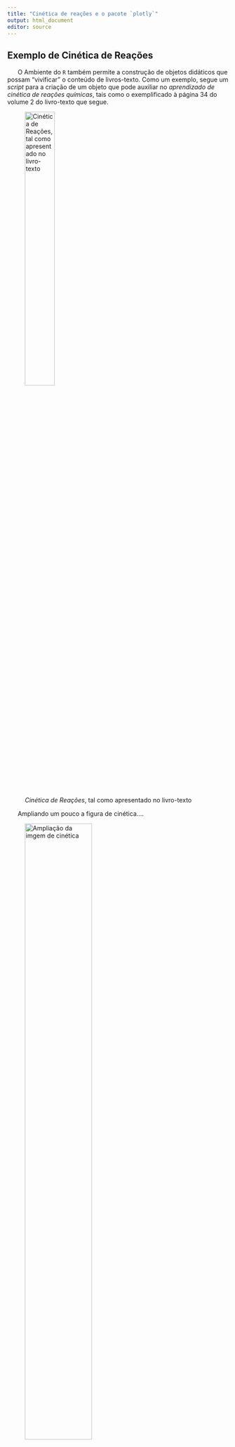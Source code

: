 ```yaml
---
title: "Cinética de reações e o pacote `plotly`"
output: html_document
editor: source
---
```


## Exemplo de Cinética de Reações

|       O Ambiente do `R` também permite a construção de objetos didáticos que possam "vivificar" o conteúdo de livros-texto. Como um exemplo, segue um *script* para a criação de um objeto que pode auxiliar no *aprendizado de cinética de reações químicas*, tais como o exemplificado à página 34 do volume 2 do livro-texto que segue.

![*Cinética de Reações*, tal como apresentado no livro-texto](pagall.jpg){width="40%"}

|       Ampliando um pouco a figura de cinética....

![Ampliação da imgem de cinética](PR.jpg){width="60%"}

|       Assim sendo, uma sugestão para um objeto que ajude na compreensão do tema poderia envolver a [reação de formação de produtos com variação da constante de desligamento do reagente](script.cinetica.html), como segue:

```r
# Instale os pacotes necessários, caso ainda não os tenha
# install.packages("ggplot2")
# install.packages("plotly")

library(ggplot2)
library(plotly)

# Função para gerar os dados e o gráfico com base em taxa.dissociação.produto
generate_plot_data <- function(taxa.dissociação.produto) {
  y.max <- 1
  x <- seq(0.1, 10, length.out = 100)
  y <- y.max * x / (taxa.dissociação.produto + x)
  data.frame(x, y)
}

# Inicialize o gráfico com taxa.dissociação.produto = 1
initial_taxa.dissociação.produto <- 1
plot_data <- generate_plot_data(initial_taxa.dissociação.produto)

# Crie o gráfico inicial usando ggplot2
p <- ggplot(plot_data, aes(x = x, y = y)) +
  geom_line() +
  labs(title = paste("Formação de Produtos com Alteração da Taxa de Desligamento do Reagente:: y = y.max * x / (", initial_taxa.dissociação.produto, " + x)"),
       x = "Tempo",
       y = "Produto") +
  theme_minimal() +
  ylim(0, 1)

# Converta para um objeto plotly
fig <- ggplotly(p)

# Adicione um slider para taxa.dissociação.produto utilizando plotly
steps <- lapply(seq(0.1, 10, by = 0.1), function(taxa.dissociação.produto) {
  list(
    label = as.character(taxa.dissociação.produto),
    method = "restyle",
    args = list(
      list(
        x = list(generate_plot_data(taxa.dissociação.produto)$x),
        y = list(generate_plot_data(taxa.dissociação.produto)$y)
      ),
      list(title = paste("Formação de Produtos com Alteração da Taxa de Desligamento do Reagente: y = y.max * x / (", taxa.dissociação.produto, " + x)"))
    )
  )
})

fig <- fig %>%
  layout(
    sliders = list(
      list(
        active = 0,
        currentvalue = list(prefix = "taxa.dissociação.produto: "),
        steps = steps
      )
    )
  )

# Visualize o gráfico
fig
```

|       Se desejar observar como o código foi desenvolvido, e aplicá-lo diretamente no \*\*RStudio Cloud\* já visto, segue trecho:

```r
# Instale os pacotes necessários, caso ainda não os tenha
# install.packages("ggplot2")
# install.packages("plotly")

library(ggplot2)
library(plotly)

# Função para gerar os dados e o gráfico com base em taxa.dissociação.produto
generate_plot_data <- function(taxa.dissociação.produto) {
  y.max <- 1
  x <- seq(0.1, 10, length.out = 100)
  y <- y.max * x / (taxa.dissociação.produto + x)
  data.frame(x, y)
}

# Inicialize o gráfico com taxa.dissociação.produto = 1
initial_taxa.dissociação.produto <- 1
plot_data <- generate_plot_data(initial_taxa.dissociação.produto)

# Crie o gráfico inicial usando ggplot2
p <- ggplot(plot_data, aes(x = x, y = y)) +
  geom_line() +
  labs(title = paste("Formação de Produtos com Alteração da Taxa de Desligamento do Reagente:: y = y.max * x / (", initial_taxa.dissociação.produto, " + x)"),
       x = "Tempo",
       y = "Produto") +
  theme_minimal() +
  ylim(0, 1)

# Converta para um objeto plotly
fig <- ggplotly(p)

# Adicione um slider para taxa.dissociação.produto utilizando plotly
steps <- lapply(seq(0.1, 10, by = 0.1), function(taxa.dissociação.produto) {
  list(
    label = as.character(taxa.dissociação.produto),
    method = "restyle",
    args = list(
      list(
        x = list(generate_plot_data(taxa.dissociação.produto)$x),
        y = list(generate_plot_data(taxa.dissociação.produto)$y)
      ),
      list(title = paste("Formação de Produtos com Alteração da Taxa de Desligamento do Reagente: y = y.max * x / (", taxa.dissociação.produto, " + x)"))
    )
  )
})

fig <- fig %>%
  layout(
    sliders = list(
      list(
        active = 0,
        currentvalue = list(prefix = "taxa.dissociação.produto: "),
        steps = steps
      )
    )
  )

# Visualize o gráfico
fig
```
